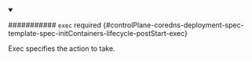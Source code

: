 


<details className="config-field" data-expandable="true" open>
<summary>

########### `exec` <span className="config-field-required" data-required="false">required</span> <span className="config-field-type"></span> <span className="config-field-default"></span> <span className="config-field-enum"></span> {#controlPlane-coredns-deployment-spec-template-spec-initContainers-lifecycle-postStart-exec}

Exec specifies the action to take.

</summary>

<PartialExecreference />


</details>
